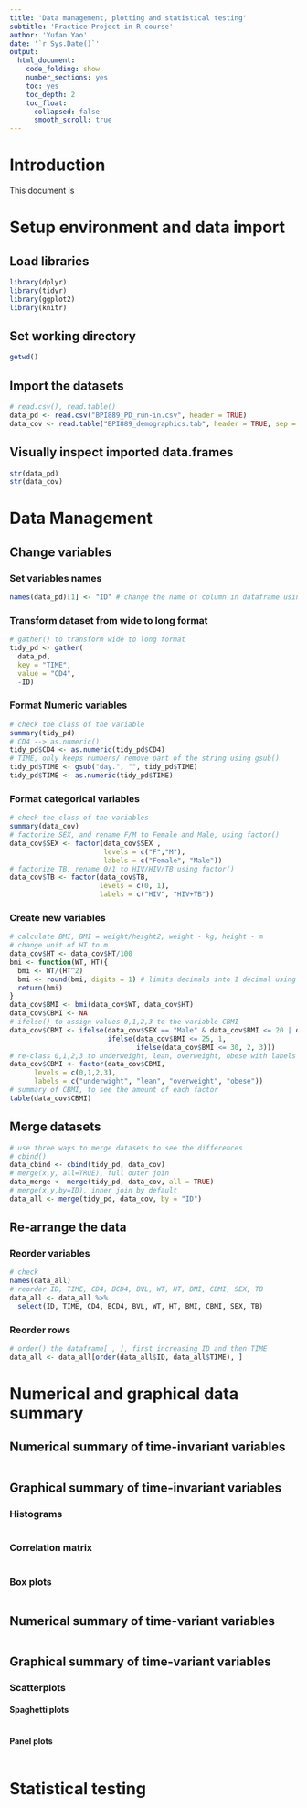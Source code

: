 ```yaml
---
title: 'Data management, plotting and statistical testing'
subtitle: 'Practice Project in R course'
author: 'Yufan Yao'
date: '`r Sys.Date()`'
output: 
  html_document: 
    code_folding: show
    number_sections: yes
    toc: yes
    toc_depth: 2
    toc_float:
      collapsed: false
      smooth_scroll: true
---
```

# Introduction
This document is 

# Setup environment and data import
## Load libraries
```r
library(dplyr)
library(tidyr)
library(ggplot2)
library(knitr)
```

## Set working directory
```r
getwd()
```

## Import the datasets
```r
# read.csv(), read.table()
data_pd <- read.csv("BPI889_PD_run-in.csv", header = TRUE)
data_cov <- read.table("BPI889_demographics.tab", header = TRUE, sep = "")
```

## Visually inspect imported data.frames
```r
str(data_pd)
str(data_cov)
```

# Data Management
## Change variables
### Set variables names
```r
names(data_pd)[1] <- "ID" # change the name of column in dataframe using names()
```

### Transform dataset from wide to long format
```r
# gather() to transform wide to long format
tidy_pd <- gather(
  data_pd,
  key = "TIME",
  value = "CD4",
  -ID)
```

### Format Numeric variables
```r
# check the class of the variable
summary(tidy_pd)
# CD4 --> as.numeric()
tidy_pd$CD4 <- as.numeric(tidy_pd$CD4)
# TIME, only keeps numbers/ remove part of the string using gsub()
tidy_pd$TIME <- gsub("day.", "", tidy_pd$TIME)
tidy_pd$TIME <- as.numeric(tidy_pd$TIME)
```

### Format categorical variables
```r
# check the class of the variables
summary(data_cov)
# factorize SEX, and rename F/M to Female and Male, using factor()
data_cov$SEX <- factor(data_cov$SEX ,
                       levels = c("F","M"),
                       labels = c("Female", "Male"))
# factorize TB, rename 0/1 to HIV/HIV/TB using factor()
data_cov$TB <- factor(data_cov$TB,
                      levels = c(0, 1),
                      labels = c("HIV", "HIV+TB"))
```

### Create new variables
```r
# calculate BMI, BMI = weight/height2, weight - kg, height - m
# change unit of HT to m
data_cov$HT <- data_cov$HT/100
bmi <- function(WT, HT){
  bmi <- WT/(HT^2)
  bmi <- round(bmi, digits = 1) # limits decimals into 1 decimal using round()
  return(bmi)
}
data_cov$BMI <- bmi(data_cov$WT, data_cov$HT)
data_cov$CBMI <- NA
# ifelse() to assign values 0,1,2,3 to the variable CBMI
data_cov$CBMI <- ifelse(data_cov$SEX == "Male" & data_cov$BMI <= 20 | data_cov$SEX == "Female" & data_cov$BMI <= 18, 0,
                        ifelse(data_cov$BMI <= 25, 1, 
                               ifelse(data_cov$BMI <= 30, 2, 3)))
# re-class 0,1,2,3 to underweight, lean, overweight, obese with labels using factor()
data_cov$CBMI <- factor(data_cov$CBMI,
      levels = c(0,1,2,3),
      labels = c("underwight", "lean", "overweight", "obese"))
# summary of CBMI, to see the amount of each factor
table(data_cov$CBMI)
```

## Merge datasets
```r
# use three ways to merge datasets to see the differences
# cbind()
data_cbind <- cbind(tidy_pd, data_cov)
# merge(x,y, all=TRUE), full outer join
data_merge <- merge(tidy_pd, data_cov, all = TRUE)
# merge(x,y,by=ID), inner join by default
data_all <- merge(tidy_pd, data_cov, by = "ID")
```

## Re-arrange the data
### Reorder variables
```r
# check
names(data_all)
# reorder ID, TIME, CD4, BCD4, BVL, WT, HT, BMI, CBMI, SEX, TB
data_all <- data_all %>% 
  select(ID, TIME, CD4, BCD4, BVL, WT, HT, BMI, CBMI, SEX, TB)
```

### Reorder rows
```r
# order() the dataframe[ , ], first increasing ID and then TIME
data_all <- data_all[order(data_all$ID, data_all$TIME), ]
```

# Numerical and graphical data summary
## Numerical summary of time-invariant variables
```r

```

## Graphical summary of time-invariant variables
### Histograms
```r

```

### Correlation matrix
```r

```

### Box plots
```r

```

## Numerical summary of time-variant variables
```r

```

## Graphical summary of time-variant variables
### Scatterplots
#### Spaghetti plots
```r

```

#### Panel plots
```r

```

# Statistical testing
```r

```

